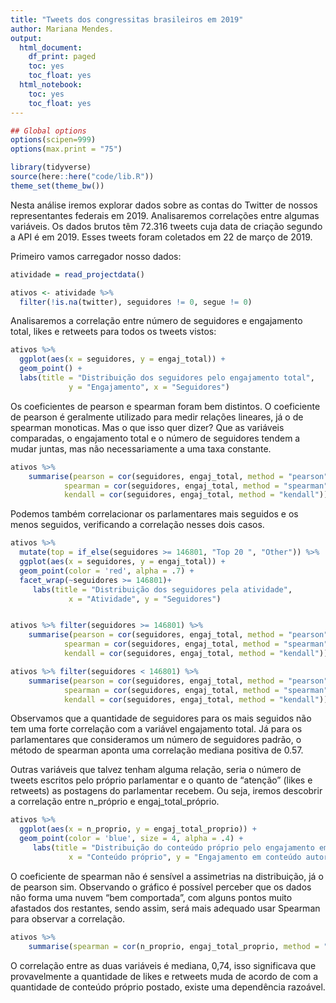 ```yaml
---
title: "Tweets dos congressitas brasileiros em 2019"
author: Mariana Mendes.
output:
  html_document:
    df_print: paged
    toc: yes  
    toc_float: yes
  html_notebook:
    toc: yes
    toc_float: yes
---
```


```r
## Global options
options(scipen=999)
options(max.print = "75")

```

```r
library(tidyverse)
source(here::here("code/lib.R"))
theme_set(theme_bw())
```
Nesta análise iremos explorar dados sobre as contas do Twitter de nossos representantes federais em 2019. Analisaremos correlações entre algumas variáveis. Os dados brutos têm 72.316 tweets cuja data de criação segundo a API é em 2019. Esses tweets foram coletados em 22 de março de 2019.

Primeiro vamos carregador nosso dados:
```r
atividade = read_projectdata()
```

```r
ativos <- atividade %>% 
  filter(!is.na(twitter), seguidores != 0, segue != 0) 

```

Analisaremos a correlação entre número de seguidores e engajamento total, likes e retweets para todos os tweets vistos: 
```r
ativos %>% 
  ggplot(aes(x = seguidores, y = engaj_total)) + 
  geom_point() +
  labs(title = "Distribuição dos seguidores pelo engajamento total",
             y = "Engajamento", x = "Seguidores")
```


Os coeficientes de pearson e spearman foram bem distintos. O coeficiente de pearson é geralmente utilizado para medir relações lineares, já o de spearman monoticas.
Mas o que isso quer dizer? Que as variáveis comparadas, o engajamento total e o número de seguidores tendem a mudar juntas, mas não necessariamente a uma taxa constante. 

```r
ativos %>%
    summarise(pearson = cor(seguidores, engaj_total, method = "pearson"), 
            spearman = cor(seguidores, engaj_total, method = "spearman"),
            kendall = cor(seguidores, engaj_total, method = "kendall"))
```


Podemos também correlacionar os parlamentares mais seguidos e os menos seguidos, verificando a correlação nesses dois casos. 


```r

ativos %>%  
  mutate(top = if_else(seguidores >= 146801, "Top 20 ", "Other")) %>% 
  ggplot(aes(x = seguidores, y = engaj_total)) + 
  geom_point(color = 'red', alpha = .7) + 
  facet_wrap(~seguidores >= 146801)+
     labs(title = "Distribuição dos seguidores pela atividade",
             x = "Atividade", y = "Seguidores")


ativos %>% filter(seguidores >= 146801) %>%
    summarise(pearson = cor(seguidores, engaj_total, method = "pearson"), 
            spearman = cor(seguidores, engaj_total, method = "spearman"),
            kendall = cor(seguidores, engaj_total, method = "kendall"))

ativos %>% filter(seguidores < 146801) %>%
    summarise(pearson = cor(seguidores, engaj_total, method = "pearson"), 
            spearman = cor(seguidores, engaj_total, method = "spearman"),
            kendall = cor(seguidores, engaj_total, method = "kendall"))

```


Observamos que a quantidade de seguidores para os mais seguidos não tem uma forte correlação com a variável engajamento total. Já para os parlamentares que consideramos um número de seguidores padrão, o método de spearman aponta uma correlação mediana positiva de 0.57.





Outras variáveis que talvez tenham alguma relação, seria o número de tweets escritos pelo próprio parlamentar e o quanto de "atenção" (likes e retweets) as postagens do parlamentar recebem. 
Ou seja, iremos descobrir a correlação entre n_próprio e engaj_total_próprio.

```r

ativos %>%  
  ggplot(aes(x = n_proprio, y = engaj_total_proprio)) + 
  geom_point(color = 'blue', size = 4, alpha = .4) +
     labs(title = "Distribuição do conteúdo próprio pelo engajamento em conteúdo autoral",
             x = "Conteúdo próprio", y = "Engajamento em conteúdo autoral")

```


O coeficiente de spearman não é sensível a assimetrias na distribuição, já o de pearson sim. Observando o gráfico é possível perceber que os dados não forma uma nuvem  “bem  comportada”,  com  alguns  pontos  muito  afastados dos restantes, sendo assim, será mais adequado usar Spearman para observar a correlação. 

```r
ativos %>% 
    summarise(spearman = cor(n_proprio, engaj_total_proprio, method = "spearman"))
```


O correlação entre as duas variáveis é mediana, 0,74, isso significava que provavelmente a quantidade de likes e retweets muda de acordo de com a quantidade de conteúdo próprio postado, existe uma dependência razoável. 
